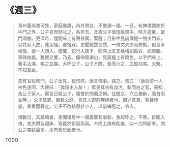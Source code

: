 # 《週三》

> 青州董尚書可畏，家庭嚴肅，內外男女，不敢通一語。一日，有婢僕調笑於中門之外，公子見而怒叱之，各奔去。及夜公子偕僮臥齋中，時方盛暑，室門洞敞。更深時，僮聞床上有聲甚厲，驚醒；月影中見前僕提一物出門去，以其家人故，弗深怪，遂復寐。忽聞靴聲訇然，一偉丈夫赤而修髯，似壽亭侯像，捉一人頭入。僮懼，蛇行入床下，聞床上支支格格如振衣，如摩腹，移時始罷。靴聲又響，乃去。僮伸頸漸出，見窗欞上有曉色。以手捫床上，著手沾濕，嗅之血腥。大呼公子，公子方醒，告而火之，血盈枕席。大駭，不知其故。
>
> 忽有官役叩門，公子出見，役愕然，但言怪事。詰之，告曰：「適衙前一人神色迷罔，大聲曰：『我殺主人矣！』眾見其衣有血污，執而白之官，審知為公子家人。渠言已殺公子，埋首於關廟之側。往驗之，穴土猶新，而首則並無。」公子駭異，趨赴公庭，見其人即前狎婢者也。因述其異。官甚惶惑，重責而釋之。公子不欲結怨於小人，以前婢配之，令去。
>
> 積數日，其鄰堵者，夜聞僕房中一聲震響若崩裂，急起呼之，不應。排闥入視，見夫婦及寢床，皆截然斷而為兩。木肉上俱有削痕，似一刀所斷者。關公之靈跡最多，未有奇於此者也。

TODO
